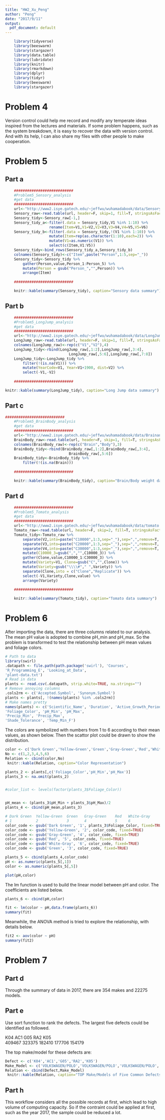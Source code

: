 ```yaml
---
title: "HW2_Xu_Peng"
author: "Peng"
date: "2017/9/11"
output:
  pdf_document: default
---
```


```r

    library(tidyverse)
    library(beeswarm)
    library(stargazer)
    library(data.table)
    library(lubridate)
    library(knitr)
    library(rmarkdown)
    library(dplyr)
    library(tidyr)
    library(beeswarm)
    library(stargazer)
```


# Problem 4
Version control could help me record and modify any temperate ideas inspired from the lectures and materials. If some problem happens, such as the system breakdown, it is easy to recover the data with version control. And with its help, I can also share my files with other people to make cooperation.


# Problem 5

## Part a
```r
    ########################### 
    #Problem5_Sensory_analysis  
    #get data  
    ########################### 
    url<-"http://www2.isye.gatech.edu/~jeffwu/wuhamadabook/data/Sensory.dat"
    Sensory_raw<-read.table(url, header=F, skip=1, fill=T, stringsAsFactors = F)
    Sensory_tidy<-Sensory_raw[-1,]
    Sensory_tidy_a<-filter(.data = Sensory_tidy,V1 %in% 1:10) %>%
                    rename(Item=V1,V1=V2,V2=V3,V3=V4,V4=V5,V5=V6)
    Sensory_tidy_b<-filter(.data = Sensory_tidy,!(V1 %in% 1:10)) %>%
                    mutate(Item=rep(as.character(1:10),each=2)) %>%
                    mutate(V1=as.numeric(V1)) %>%
                    select(c(Item,V1:V5))
    Sensory_tidy<-bind_rows(Sensory_tidy_a,Sensory_tidy_b)
    colnames(Sensory_tidy)<-c("Item",paste("Person",1:5,sep="_"))
    Sensory_tidy<-Sensory_tidy %>%  
        gather(Person,value,Person_1:Person_5) %>%  
        mutate(Person = gsub("Person_","",Person)) %>%
        arrange(Item)
    
    ########################### 
```

```r

    knitr::kable(summary(Sensory_tidy), caption="Sensory data summary")
```

## Part b
```r
    ########################### 
    #Problem5_LongJump_analysis  
    #get data  
    ########################### 
    url<-"http://www2.isye.gatech.edu/~jeffwu/wuhamadabook/data/LongJumpData.dat"
    LongJump_raw<-read.table(url, header=F, skip=1, fill=T, stringsAsFactors = F)
    colnames(LongJump_raw)<-rep(c("V1","V2"),4)
    LongJump_tidy<-rbind(LongJump_raw[,1:2],LongJump_raw[,3:4],
                             LongJump_raw[,5:6],LongJump_raw[,7:8])
    LongJump_tidy<-LongJump_tidy %>%  
        filter(!(is.na(V1))) %>%
        mutate(YearCode=V1, Year=V1+1900, dist=V2) %>%
        select(-V1,-V2)
    
    ########################### 
```

```r
knitr::kable(summary(LongJump_tidy), caption="Long Jump data summary")
```

## Part c
```r
########################### 
    #Problem5_BrainBody_analysis  
    #get data  
    ########################### 
    url<-"http://www2.isye.gatech.edu/~jeffwu/wuhamadabook/data/BrainandBodyWeight.dat"
    BrainBody_raw<-read.table(url, header=F, skip=1, fill=T, stringsAsFactors = F)
    colnames(BrainBody_raw)<-rep(c("Brain","Body"),3)
    BrainBody_tidy<-rbind(BrainBody_raw[,1:2],BrainBody_raw[,3:4],
                             BrainBody_raw[,5:6])
    BrainBody_tidy<-BrainBody_tidy %>%  
        filter(!(is.na(Brain))) 
    
    ########################### 
```

```r
    knitr::kable(summary(BrainBody_tidy), caption="Brain/Body weight data summary")
```


## Part d
```r
    ########################### 
    #Problem5_Tomato_analysis  
    #get data  
    ########################### 
    url<-"http://www2.isye.gatech.edu/~jeffwu/wuhamadabook/data/tomato.dat"
    Tomato_raw<-read.table(url, header=F, skip=2, fill=T, stringsAsFactors = F, comment.char = "")
    Tomato_tidy<-Tomato_raw %>%  
        separate(V2,into=paste("C10000",1:3,sep="_"),sep=",",remove=T, extra="merge") %>%
        separate(V3,into=paste("C20000",1:3,sep="_"),sep=",",remove=T, extra="merge") %>%
        separate(V4,into=paste("C30000",1:3,sep="_"),sep=",",remove=T, extra="merge") %>%
        mutate(C10000_3=gsub(",","",C10000_3)) %>%
        gather(Clone,value,C10000_1:C30000_3) %>%
        mutate(Variety=V1, Clone=gsub("C","",Clone)) %>%
        mutate(Variety=gsub("\\\\#"," ",Variety)) %>%
        separate(Clone,into = c("Clone","Replicate")) %>%
        select(-V1,Variety,Clone,value) %>%
        arrange(Variety) 
        
    ########################### 
```

```r
    knitr::kable(summary(Tomato_tidy), caption="Tomato data summary")
```


# Problem 6

After importing the data, there are three columns related to our analysis. The mean pH value is adopted to combine pH_min and pH_max. So the problem is transformed to test the relationship between pH mean values and foliage colors. 
```r
# Path to data
library(swirl)
.datapath <- file.path(path.package('swirl'), 'Courses',
'R_Programming_E', 'Looking_at_Data',
'plant-data.txt')
# Read in data
plants <- read.csv(.datapath, strip.white=TRUE, na.strings="")
# Remove annoying columns
.cols2rm <- c('Accepted.Symbol', 'Synonym.Symbol')
plants <- plants[, !(names(plants) %in% .cols2rm)]
# Make names pretty
names(plants) <- c('Scientific_Name', 'Duration', 'Active_Growth_Period',
'Foliage_Color', 'pH_Min', 'pH_Max',
'Precip_Min', 'Precip_Max',
'Shade_Tolerance', 'Temp_Min_F')

```

The colors are symbolized with numbers from 1 to 6 according to their mean values, as shown below. Then the scattor plot could be drawn to show the distribution. \

```r
color <- c('Dark Green','Yellow-Green','Green','Gray-Green','Red','White-Gray')
No <- c(1,2,3,4,5,6)
Relation <- cbind(color,No)
 knitr::kable(Relation, caption="Color Representation")

```

```r
plants_2 <- plants[,c('Foliage_Color','pH_Min','pH_Max')]
plants_3 <- na.omit(plants_2)


#color_list <- levels(factor(plants_3$Foliage_Color))


pH_mean <- (plants_3$pH_Min + plants_3$pH_Max)/2
plants_4 <- cbind(pH_mean,plants_3)

# Dark Green  Yellow-Green  Green   Gray-Green    Red   White-Gray
# 1           2             3       4             5     6
color_code <- gsub('Dark Green', '1', plants_3$Foliage_Color, fixed=TRUE)
color_code <- gsub('Yellow-Green', '2', color_code, fixed=TRUE)
color_code <- gsub('Gray-Green', '4', color_code, fixed=TRUE)
color_code <- gsub('Red', '5', color_code, fixed=TRUE)
color_code <- gsub('White-Gray', '6', color_code, fixed=TRUE)
color_code <- gsub('Green', '3', color_code, fixed=TRUE)

plants_5 <- cbind(plants_4,color_code)
pH <- as.numeric(plants_5[,1])
color <- as.numeric(plants_5[,5])

plot(pH,color)
```

The lm function is used to build the linear model between pH and color. The coefficients are listed below.
```r

plants_6 <- cbind(pH,color)

fit <- lm(color ~ pH,data.frame(plants_6))
summary(fit)
```

Meanwhile, the ANOVA method is tried to explore the relationship, with details below.
```r
fit2 <- aov(color ~ pH)
summary(fit2)
```

# Problem 7
## Part d
Through the summary of data in 2017, there are 354 makes and 22275 models.\


## Part e
Use sort function to rank the defects. The largest five defects could be identified as followed.\

K04    AC1    G05    RA2    K05\
409467 323375 182410 177706 154179\

The top make/model for these defects are:
```r
Defect <- c('K04','AC1','G05','RA2','K05')
Make_Model <- c('VOLKSWAGEN/POLO','VOLKSWAGEN/POLO','VOLKSWAGEN/POLO','PEUGEOT/206; 1.4 3DRS','VOLKSWAGEN/POLO')
Relation <- cbind(Defect,Make_Model)
 knitr::kable(Relation, caption="TOP Make/Models of Five Common Defects")

```


## Part h
This workflow considers all the possible records at first, which lead to high volume of computing capacity. So if the contraint could be applied at first, such as the year 2017, the sample could be reduced a lot. 

